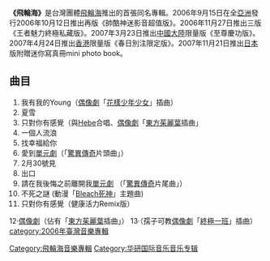 {{Unreferenced|time=2021-02-19T21:38:44+00:00}}
{{Album infobox | 
|  Name        = 飛輪海同名專輯
|  Type        = [[專輯|專輯]]
|  Artist      = [[飛輪海|飛輪海]]
|  Cover       = 
|  Background  = 
|  Released    = 2006年9月15日 
|  Recorded    = 
|  Genre       = [[華語流行音樂|華語流行音樂]]
|  Length      = 不詳
|  Label       = [[華研國際音樂股份有限公司|華研國際音樂股份有限公司]]
|  Number      =
|  Producer    = 
|  Reviews     = 
|  Last album  = 
|  This album  = '''飛輪海'''<br />(2006年)
|  Next album  = [[双面飛輪海|双面飛輪海]]<br />(2008年)
}}

'''《飛輪海》'''是台灣團體[[飛輪海|飛輪海]]推出的首張同名專輯。2006年9月15日在全[[亞洲|亞洲]]發行2006年10月12日推出再版《帥酷神迷影音超值版》。2006年11月27日推出三版《王者魅力終極私藏版》。2007年3月23日推出[[中國大陸|中國大陸]]限量版《至尊慶功版》。2007年4月24日推出[[香港|香港]]限量版《春日別注限定版》。2007年11月21日推出[[日本|日本]]版附贈迷你寫真冊mini photo book。

==曲目==
#我有我的Young（[[偶像劇|偶像劇]]「[[花樣少年少女_(2006年電視劇)|花樣少年少女]]」插曲）
#夏雪
#只對你有感覺（與[[田馥甄|Hebe]]合唱、[[偶像劇|偶像劇]]「[[東方茱麗葉|東方茱麗葉]]插曲」
#一個人流浪   
#找幸福給你   
#愛到[[單元劇|單元劇]]（「[[驚異傳奇|驚異傳奇]]片頭曲」）
#2月30號見   
#出口   
#請在我後悔之前離開我[[單元劇|單元劇]] （「[[驚異傳奇|驚異傳奇]]片尾曲」）
#不死之謎 (動漫「[[死神_(BLEACH)|Bleach死神]]」主題曲)
#只對你有感覺（健康活力Remix版）
{{飛輪海}}12·[[偶像劇|偶像劇]]（佔有「[[東方茱麗葉|東方茱麗葉]]插曲」）
13·（孺子可教[[偶像劇|偶像劇]]「[[終極一班|終極一班]]」插曲）
[[Category:飛輪海音樂專輯|Category:飛輪海音樂專輯]]
[[category:2006年臺灣音樂專輯|category:2006年臺灣音樂專輯]]
[[Category:华研国际音乐音乐专辑|Category:华研国际音乐音乐专辑]]